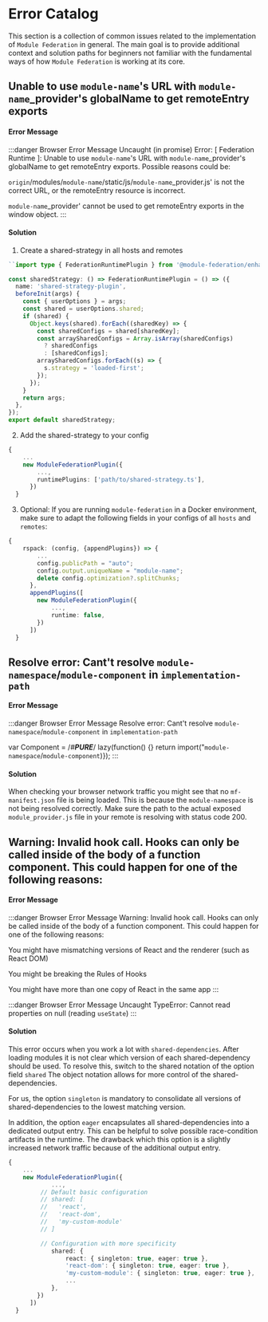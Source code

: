 # Error Catalog

This section is a collection of common issues related to the implementation of `Module Federation` in general.
The main goal is to provide additional context and solution paths for beginners not familiar with the fundamental ways of how `Module Federation` is working at its core.

## Unable to use `module-name`'s URL with `module-name`_provider's globalName to get remoteEntry exports
#### Error Message
:::danger Browser Error Message
Uncaught (in promise)
Error: [ Federation Runtime ]:
  Unable to use `module-name`'s URL with `module-name`_provider's globalName to get remoteEntry exports.
  Possible reasons could be:

   `origin`/modules/`module-name`/static/js/`module-name`_provider.js' is not the correct URL, or the remoteEntry resource is incorrect.

   `module-name`_provider' cannot be used to get remoteEntry exports in the window object.
:::

#### Solution
1. Create a shared-strategy in all hosts and remotes

```ts title="shared-strategy.ts"
``import type { FederationRuntimePlugin } from '@module-federation/enhanced/runtime';

const sharedStrategy: () => FederationRuntimePlugin = () => ({
  name: 'shared-strategy-plugin',
  beforeInit(args) {
    const { userOptions } = args;
    const shared = userOptions.shared;
    if (shared) {
      Object.keys(shared).forEach((sharedKey) => {
        const sharedConfigs = shared[sharedKey];
        const arraySharedConfigs = Array.isArray(sharedConfigs)
          ? sharedConfigs
          : [sharedConfigs];
        arraySharedConfigs.forEach((s) => {
          s.strategy = 'loaded-first';
        });
      });
    }
    return args;
  },
});
export default sharedStrategy;
```

2. Add the shared-strategy to your config
```ts title="modern.config.js"
{
    ...
    new ModuleFederationPlugin({
        ...,
        runtimePlugins: ['path/to/shared-strategy.ts'],
      })
  }
```

3. Optional: If you are running `module-federation` in a Docker environment, make sure to adapt the following fields in your configs of all `hosts` and `remotes`:
```ts title="modern.config.js"
{
    rspack: (config, {appendPlugins}) => {
        ...
        config.publicPath = "auto";
        config.output.uniqueName = "module-name";
        delete config.optimization?.splitChunks;
      },
      appendPlugins([
        new ModuleFederationPlugin({
            ...,
            runtime: false,
        })
      ])
  }
```

## Resolve error: Cant't resolve `module-namespace`/`module-component` in `implementation-path`
#### Error Message
:::danger Browser Error Message
Resolve error: Cant't resolve `module-namespace`/`module-component` in `implementation-path`

var Component = /*#__PURE__*/ lazy(function() {}
  return import("`module-namespace`/`module-component`)});
:::

#### Solution
When checking your browser network traffic you might see that no `mf-manifest.json` file is being loaded. This is because the `module-namespace` is not being resolved correctly.
Make sure the path to the actual exposed `module_provider.js` file in your remote is resolving with status code 200.


## Warning: Invalid hook call. Hooks can only be called inside of the body of a function component. This could happen for one of the following reasons:
#### Error Message
:::danger Browser Error Message
Warning: Invalid hook call. Hooks can only be called inside of the body of a function component. This could happen for one of the following reasons:

You might have mismatching versions of React and the renderer (such as React DOM)

You might be breaking the Rules of Hooks

You might have more than one copy of React in the same app
:::

:::danger Browser Error Message
Uncaught TypeError: Cannot read properties on null (reading `useState`)
:::

#### Solution
This error occurs when you work a lot with `shared-dependencies`. After loading modules it is not clear which version of each shared-dependency should be used. To resolve this, switch to the shared notation of the option field `shared`
The object notation allows for more control of the shared-dependencies.

For us, the option `singleton` is mandatory to consolidate all versions of shared-dependencies to the lowest matching version.

In addition, the option `eager` encapsulates all shared-dependencies into a dedicated output entry. This can be helpful to solve possible race-condition artifacts in the runtime. The drawback which this option is a slightly increased network traffic because of the additional output entry.

```ts title="modern.config.js"
{
    ...
    new ModuleFederationPlugin({
            ...,
         // Default basic configuration
         // shared: [
         //   'react',
         //   'react-dom',
         //   'my-custom-module'
         // ]

         // Configuration with more specificity
            shared: {
                react: { singleton: true, eager: true },
                'react-dom': { singleton: true, eager: true },
                'my-custom-module': { singleton: true, eager: true },
                ...
            },
        })
      ])
  }
```

